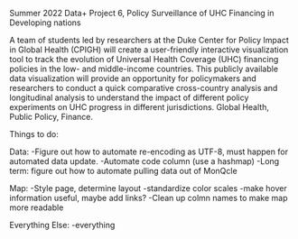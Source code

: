 Summer 2022 Data+ Project 6, Policy Surveillance of UHC Financing in Developing nations

A team of students led by researchers at the Duke Center for Policy Impact in Global Health (CPIGH) will create a user-friendly interactive visualization tool to track the evolution of Universal Health Coverage (UHC) financing policies in the low- and middle-income countries. This publicly available data visualization will provide an opportunity for policymakers and researchers to conduct a quick comparative cross-country analysis and longitudinal analysis to understand the impact of different policy experiments on UHC progress in different jurisdictions. Global Health, Public Policy, Finance.

Things to do:

Data:
-Figure out how to automate re-encoding as UTF-8, must happen for automated data update.
-Automate code column (use a hashmap)
-Long term: figure out how to automate pulling data out of MonQcle

Map:
-Style page, determine layout
-standardize color scales
-make hover information useful, maybe add links?
-Clean up colmn names to make map more readable

Everything Else:
-everything

